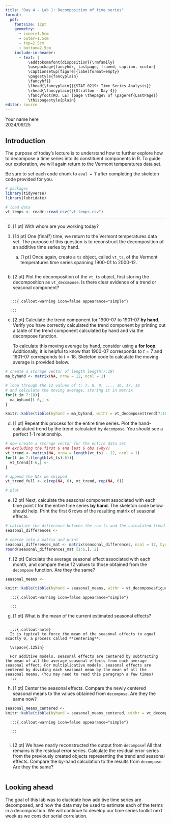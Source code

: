 ```yaml
---
title: "Day 4 - Lab 1: Decomposition of time series"
format:
  pdf:
    fontsize: 12pt
    geometry:
      - inner=1.5cm
      - outer=1.5cm
      - top=2.5cm
      - bottom=2.5cm
    include-in-header:
      - text: |
          \addtokomafont{disposition}{\rmfamily}
          \usepackage{fancyhdr, lastpage, framed, caption, xcolor}
          \captionsetup[figure]{labelformat=empty}
          \pagestyle{fancyplain}
          \fancyhf{}
          \lhead{\fancyplain{}{STAT 0219: Time Series Analysis}}
          \rhead{\fancyplain{}{Stratton - Day 4}}
          \fancyfoot[RO, LE] {page \thepage\ of \pageref{LastPage}}
          \thispagestyle{plain}
editor: source
---
```

\vspace{-3in}
\textbf{Name:} Your name here  
\textbf{Due:} 2024/09/25
\vspace{1.5in}


## Introduction

The purpose of today's lecture is to understand how to further explore how to decompose a time series into its constituent components in R. To guide our exploration, we will again return to the Vermont temperatures data set.  

:::{.callout-important}
Be sure to set each code chunk to `eval = T` after completing the skeleton code provided for you.
:::

```r
# packages
library(tidyverse)
library(lubridate)

# load data
vt_temps <- readr::read_csv("vt_temps.csv")
```

***

0. [1 pt] With whom are you working today?

   :::{.callout-warning icon=false appearance="simple"}

   :::

1. [14 pt] One (final?) time, we return to the Vermont temperatures data set. The purpose of this question is to reconstruct the decomposition of an additive time series by hand. 

   a) [1 pt] Once again, create a `ts` object, called `vt_ts`, of the Vermont temperatures time series spanning 1900-01 to 2000-12. 

```r

```

   b) [2 pt] Plot the decomposition of the `vt_ts` object, first storing the decomposition as `vt_decompose`. Is there clear evidence of a trend or seasonal component?
   
```r

```   

      :::{.callout-warning icon=false appearance="simple"}

      :::

\newpage
      
   c) [2 pt] Calculate the trend component for 1900-07 to 1901-07 **by hand**. Verify you have correctly calculated the trend component by printing out a table of the trend component calculated by hand and via the decompose function. 
   
      :::{.callout-important title="Hint"}
      To calculate this moving average by hand, consider using a **for loop**. Additionally, it is helpful to know that 1900-07 corresponds to $t=7$ and 1901-07 corresponds to $t=18$. Skeleton code to calculate the moving average is provided below.
      :::
   
```r
# create a storage vector of length length(7:18)
ma_byhand <- matrix(NA, nrow = 12, ncol = 1)

# loop through the 12 values of t: 7, 8, 9, ..., 16, 17, 18
# and calculate the moving average, storing it in matrix
for(t in 7:18){
  ma_byhand[t-6,] <- 
}

knitr::kable(tibble(byhand = ma_byhand, withr = vt_decompose$trend[7:18]))
```

\newpage

   d) [1 pt] Repeat this process for the entire time series. Plot the hand-calculated trend by the trend calculated by `decompose`. You should see a perfect 1-1 relationship. 

```r
# now create a storage vector for the entire data set
## excluding the first 6 and last 6 obs (why?)
vt_trend <- matrix(NA, nrow = length(vt_ts) - 12, ncol = 1)
for(t in 7:(length(vt_ts)-6)){
  vt_trend[t-6,] <- 
}

# append the NAs we skipped
vt_trend_full <- c(rep(NA, 6), vt_trend, rep(NA, 6))

# plot

```

\newpage

   e) [2 pt] Next, calculate the seasonal component associated with each time point $t$ for the entire time series **by hand**. The skeleton code below should help. Print the first 6 rows of the resulting matrix of seasonal effects.
   
```r
# calculate the difference between the raw ts and the calculated trend
seasonal_differences <- 

# coerce into a matrix and print
seasonal_differences_mat <- matrix(seasonal_differences, ncol = 12, byrow = T) 
round(seasonal_differences_mat [1:6,], 2)
```

   f) [2 pt] Calculate the average seasonal effect associated with each month, and compare these 12 values to those obtained from the `decompose` function. Are they the same?
   
```r
seasonal_means <- 

knitr::kable(tibble(byhand = seasonal_means, withr = vt_decompose$figure))
```   
   
      :::{.callout-warning icon=false appearance="simple"}
      
      :::
   
   g) [1 pt] What is the mean of the current estimated seasonal effects? 

```r

```  

      :::{.callout-note}
      It is typical to force the mean of the seasonal effects to equal exactly 0, a process called **centering**. 
      
      \vspace{.125in}
      
      For additive models, seasonal effects are centered by subtracting the mean of all the average seasonal effects from each average seasonal effect. For multiplicative models, seasonal effects are centered by dividing each seasonal mean by the mean of all the seasonal means. (You may need to read this paragraph a few times) 
      :::

   h) [1 pt] Center the seasonal effects. Compare the newly centered seasonal means to the values obtained from `decompose`. Are they the same now?

```r
seasonal_means_centered <- 
knitr::kable(tibble(byhand = seasonal_means_centered, withr = vt_decompose$figure))
```  

      :::{.callout-warning icon=false appearance="simple"}

      :::
      
\newpage

   i) [2 pt] We have nearly reconstructed the output from `decompose`! All that remains is the residual error series. Calculate the residual error series from the previously created objects representing the trend and seasonal effects. Compare the by-hand calculation to the results from `decompose`. Are they the same?
      
```r

```      

## Looking ahead

The goal of this lab was to elucidate how additive time series are decomposed, and how the data may be used to estimate each of the terms in a decomposition. We will continue to develop our time series toolkit next week as we consider serial correlation. 



      